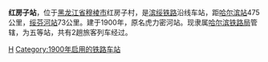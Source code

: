 {{Infobox China railway station 
|车站名称 = 红房子站
|图片=Hongfangzi Railway Station.jpg
|车站名称拼音 = Hongfangzi
|车站位置 = [[黑龙江省|黑龙江省]][[穆棱市|穆棱市]]红房子村
|线路 = [[滨绥铁路|滨绥铁路]]
|车站等级 = 五等站
}}

'''红房子站'''，位于[[黑龙江省|黑龙江省]][[穆棱市|穆棱市]]红房子村，是[[滨绥铁路|滨绥铁路]]沿线车站，距[[哈尔滨站|哈尔滨站]]475公里，[[绥芬河站|绥芬河站]]73公里。建于1900年，原名虎力密河站。现隶属[[哈尔滨铁路局|哈尔滨铁路局]]管辖，为五等站，共有2趟旅客列车经过。

{{China-rail-stub}}
{{滨绥铁路}}

[[Category:牡丹江市铁路车站|H]]
[[Category:1900年启用的铁路车站|Category:1900年启用的铁路车站]]